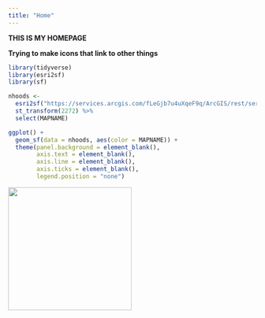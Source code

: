 ```yaml
---
title: "Home"
---
```


**THIS IS MY HOMEPAGE**

__Trying to make icons that link to other things__

```r
library(tidyverse)
library(esri2sf)
library(sf)

nhoods <- 
  esri2sf("https://services.arcgis.com/fLeGjb7u4uXqeF9q/ArcGIS/rest/services/Philly_Neighborhoods/FeatureServer/0") %>% 
  st_transform(2272) %>% 
  select(MAPNAME)
```

```r
ggplot() +
  geom_sf(data = nhoods, aes(color = MAPNAME)) +
  theme(panel.background = element_blank(),
        axis.text = element_blank(),
        axis.line = element_blank(),
        axis.ticks = element_blank(),
        legend.position = "none")
```


[![]("C:/Users/sydng/Documents/cars/google-earth-view-5992.jpeg"){width=250px}](new-page.html)